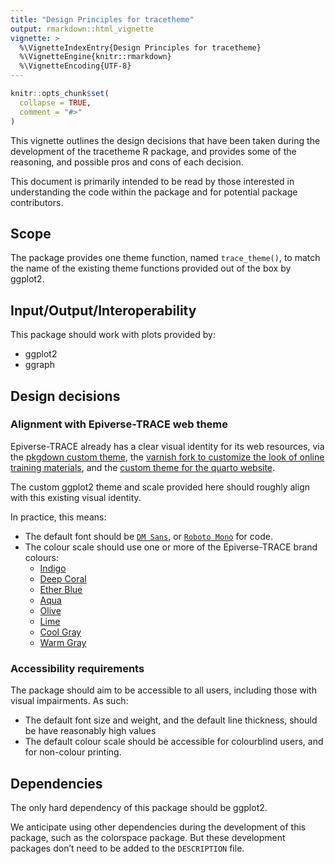 ```yaml
---
title: "Design Principles for tracetheme"
output: rmarkdown::html_vignette
vignette: >
  %\VignetteIndexEntry{Design Principles for tracetheme}
  %\VignetteEngine{knitr::rmarkdown}
  %\VignetteEncoding{UTF-8}
---
```


```r
knitr::opts_chunk$set(
  collapse = TRUE,
  comment = "#>"
)
```

This vignette outlines the design decisions that have been taken during the development of the tracetheme R package, and provides some of the reasoning, and possible pros and cons of each decision.

This document is primarily intended to be read by those interested in understanding the code within the package and for potential package contributors.

## Scope

The package provides one theme function, named `trace_theme()`, to match the name of the existing theme functions provided out of the box by ggplot2.

## Input/Output/Interoperability

This package should work with plots provided by:

- ggplot2
- ggraph

## Design decisions

### Alignment with Epiverse-TRACE web theme

Epiverse-TRACE already has a clear visual identity for its web resources, via the [pkgdown custom theme](https://epiverse-trace.github.io/epiversetheme), the [varnish fork to customize the look of online training materials](https://epiverse-trace.github.io/varnish), and the [custom theme for the quarto website](https://github.com/epiverse-trace/epiverse-trace.github.io/blob/0d70e09531c422648e0a1d46f7ca64c45def78a2/custom.scss).

The custom ggplot2 theme and scale provided here should roughly align with this existing visual identity.

In practice, this means:

- The default font should be [`DM Sans`](https://fonts.google.com/specimen/DM+Sans), or [`Roboto Mono`](https://fonts.google.com/specimen/Roboto+Mono) for code.
- The colour scale should use one or more of the Epiverse-TRACE brand colours:
  - [Indigo](https://color-hex.org/color/071e2d)
  - [Deep Coral](https://color-hex.org/color/f04a4c)
  - [Ether Blue](https://color-hex.org/color/106ba0)
  - [Aqua](https://color-hex.org/color/10bed2)
  - [Olive](https://color-hex.org/color/aec800)
  - [Lime](https://color-hex.org/color/deff00)
  - [Cool Gray](https://color-hex.org/color/88888)
  - [Warm Gray](https://color-hex.org/color/ebe6e0)

### Accessibility requirements

The package should aim to be accessible to all users, including those with visual impairments. As such:

- The default font size and weight, and the default line thickness, should be have reasonably high values
- The default colour scale should be accessible for colourblind users, and for non-colour printing.

## Dependencies

The only hard dependency of this package should be ggplot2.

We anticipate using other dependencies during the development of this package, such as the colorspace package. But these development packages don't need to be added to the `DESCRIPTION` file.
